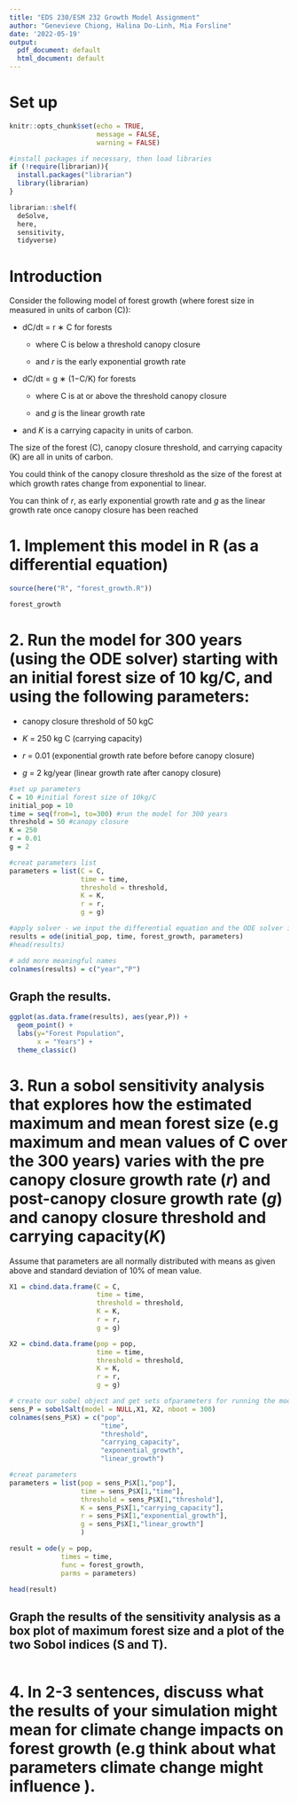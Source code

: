 ```yaml
---
title: "EDS 230/ESM 232 Growth Model Assignment"
author: "Genevieve Chiong, Halina Do-Linh, Mia Forsline"
date: '2022-05-19'
output:
  pdf_document: default
  html_document: default
---
```


# Set up

```r
knitr::opts_chunk$set(echo = TRUE,
                      message = FALSE, 
                      warning = FALSE)

#install packages if necessary, then load libraries
if (!require(librarian)){
  install.packages("librarian")
  library(librarian)
}

librarian::shelf(
  deSolve,
  here,
  sensitivity,
  tidyverse)
```

# Introduction

Consider the following model of forest growth (where forest size in measured in units of carbon (C)):

-   dC/dt = r ∗ C for forests

    -   where C is below a threshold canopy closure

    -   and *r* is the early exponential growth rate

-   dC/dt = g ∗ (1−C/K) for forests

    -   where C is at or above the threshold canopy closure

    -   and *g* is the linear growth rate

-   and *K* is a carrying capacity in units of carbon.

The size of the forest (C), canopy closure threshold, and carrying capacity (K) are all in units of carbon.

You could think of the canopy closure threshold as the size of the forest at which growth rates change from exponential to linear.

You can think of *r*, as early exponential growth rate and *g* as the linear growth rate once canopy closure has been reached

# 1. Implement this model in R (as a differential equation)

```r
source(here("R", "forest_growth.R"))

forest_growth
```

# 2. Run the model for 300 years (using the ODE solver) starting with an initial forest size of 10 kg/C, and using the following parameters:

-   canopy closure threshold of 50 kgC

-   *K* = 250 kg C (carrying capacity)

-   *r* = 0.01 (exponential growth rate before before canopy closure)

-   *g* = 2 kg/year (linear growth rate after canopy closure)

```r
#set up parameters 
C = 10 #initial forest size of 10kg/C
initial_pop = 10
time = seq(from=1, to=300) #run the model for 300 years
threshold = 50 #canopy closure 
K = 250
r = 0.01
g = 2

#creat parameters list
parameters = list(C = C,
                  time = time,
                  threshold = threshold,
                  K = K,
                  r = r,
                  g = g)

#apply solver - we input the differential equation and the ODE solver integrates it 
results = ode(initial_pop, time, forest_growth, parameters)
#head(results)

# add more meaningful names
colnames(results) = c("year","P")
```

## Graph the results.

```r
ggplot(as.data.frame(results), aes(year,P)) + 
  geom_point() + 
  labs(y="Forest Population", 
       x = "Years") +
  theme_classic()
```






# 3. Run a sobol sensitivity analysis that explores how the estimated maximum and mean forest size (e.g maximum and mean values of C over the 300 years) varies with the pre canopy closure growth rate (*r*) and post-canopy closure growth rate (*g*) and canopy closure threshold and carrying capacity(*K*)

Assume that parameters are all normally distributed with means as given above and standard deviation of 10% of mean value.

```r
X1 = cbind.data.frame(C = C,
                      time = time,
                      threshold = threshold,
                      K = K,
                      r = r,
                      g = g)

X2 = cbind.data.frame(pop = pop,
                      time = time,
                      threshold = threshold,
                      K = K,
                      r = r,
                      g = g)

# create our sobel object and get sets ofparameters for running the model
sens_P = sobolSalt(model = NULL,X1, X2, nboot = 300)
colnames(sens_P$X) = c("pop",
                       "time",
                       "threshold", 
                       "carrying_capacity",
                       "exponential_growth",
                       "linear_growth")

#creat parameters
parameters = list(pop = sens_P$X[1,"pop"],
                  time = sens_P$X[1,"time"],
                  threshold = sens_P$X[1,"threshold"],
                  K = sens_P$X[1,"carrying_capacity"],
                  r = sens_P$X[1,"exponential_growth"], 
                  g = sens_P$X[1,"linear_growth"]
                  )
```


```r
result = ode(y = pop, 
             times = time, 
             func = forest_growth, 
             parms = parameters)

head(result)
```

## Graph the results of the sensitivity analysis as a box plot of maximum forest size and a plot of the two Sobol indices (S and T).

```r

```

# 4. In 2-3 sentences, discuss what the results of your simulation might mean for climate change impacts on forest growth (e.g think about what parameters climate change might influence ).

